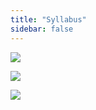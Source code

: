 ```yaml
---
title: "Syllabus"
sidebar: false
---
```


![](img/syllabus1.png)

![](img/syllabus2.png)

![](img/syllabus3.png)
